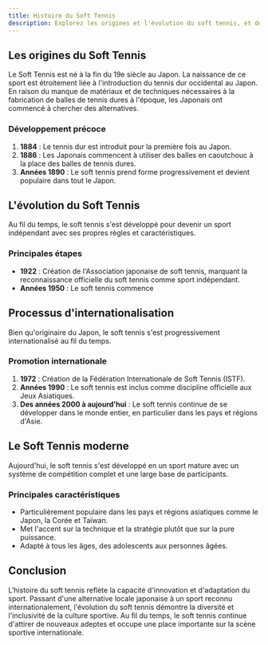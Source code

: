 ```yaml
---
title: Histoire du Soft Tennis
description: Explorez les origines et l'évolution du soft tennis, et découvrez comment ce sport s'est propagé du Japon au monde entier.
---
```


## Les origines du Soft Tennis

Le Soft Tennis est né à la fin du 19e siècle au Japon. La naissance de ce sport est étroitement liée à l'introduction du tennis dur occidental au Japon. En raison du manque de matériaux et de techniques nécessaires à la fabrication de balles de tennis dures à l'époque, les Japonais ont commencé à chercher des alternatives.

### Développement précoce

1. **1884** : Le tennis dur est introduit pour la première fois au Japon.
2. **1886** : Les Japonais commencent à utiliser des balles en caoutchouc à la place des balles de tennis dures.
3. **Années 1890** : Le soft tennis prend forme progressivement et devient populaire dans tout le Japon.

## L'évolution du Soft Tennis

Au fil du temps, le soft tennis s'est développé pour devenir un sport indépendant avec ses propres règles et caractéristiques.

### Principales étapes

- **1922** : Création de l'Association japonaise de soft tennis, marquant la reconnaissance officielle du soft tennis comme sport indépendant.
- **Années 1950** : Le soft tennis commence

## Processus d'internationalisation

Bien qu'originaire du Japon, le soft tennis s'est progressivement internationalisé au fil du temps.

### Promotion internationale

1. **1972** : Création de la Fédération Internationale de Soft Tennis (ISTF).
2. **Années 1990** : Le soft tennis est inclus comme discipline officielle aux Jeux Asiatiques.
3. **Des années 2000 à aujourd'hui** : Le soft tennis continue de se développer dans le monde entier, en particulier dans les pays et régions d'Asie.

## Le Soft Tennis moderne

Aujourd'hui, le soft tennis s'est développé en un sport mature avec un système de compétition complet et une large base de participants.

### Principales caractéristiques

- Particulièrement populaire dans les pays et régions asiatiques comme le Japon, la Corée et Taïwan.
- Met l'accent sur la technique et la stratégie plutôt que sur la pure puissance.
- Adapté à tous les âges, des adolescents aux personnes âgées.

## Conclusion

L'histoire du soft tennis reflète la capacité d'innovation et d'adaptation du sport. Passant d'une alternative locale japonaise à un sport reconnu internationalement, l'évolution du soft tennis démontre la diversité et l'inclusivité de la culture sportive. Au fil du temps, le soft tennis continue d'attirer de nouveaux adeptes et occupe une place importante sur la scène sportive internationale.
